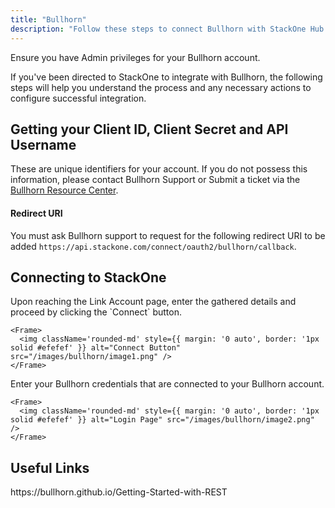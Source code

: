 ```yaml
---
title: "Bullhorn"
description: "Follow these steps to connect Bullhorn with StackOne Hub successfully."
---
```



<Warning>
  Ensure you have Admin privileges for your Bullhorn account.
</Warning>

If you've been directed to StackOne to integrate with Bullhorn, the following steps will help you understand the process and any necessary actions to configure successful integration.

## Getting your Client ID, Client Secret and API Username

These are unique identifiers for your account. If you do not possess this information, please contact Bullhorn Support or Submit a ticket via the <a href="https://www.bullhorn.com/au/technical-support-2/">Bullhorn Resource Center</a>.

#### Redirect URI

You must ask Bullhorn support to request for the following redirect URI to be added `https://api.stackone.com/connect/oauth2/bullhorn/callback`.


## Connecting to StackOne

<Steps>
  <Step title="Start the login process">
    Upon reaching the Link Account page, enter the gathered details and proceed by clicking the `Connect` button.

    <Frame>
      <img className='rounded-md' style={{ margin: '0 auto', border: '1px solid #efefef' }} alt="Connect Button" src="/images/bullhorn/image1.png" />
    </Frame>
  </Step>

  <Step title="Enter your credentials">
    Enter your Bullhorn credentials that are connected to your Bullhorn account.

    <Frame>
      <img className='rounded-md' style={{ margin: '0 auto', border: '1px solid #efefef' }} alt="Login Page" src="/images/bullhorn/image2.png" />
    </Frame>
  </Step>
</Steps>

<IntegrationFooter />

## Useful Links
<Card title="API Reference" icon="link" href="https://bullhorn.github.io/Getting-Started-with-REST">
    https://bullhorn.github.io/Getting-Started-with-REST
</Card>
